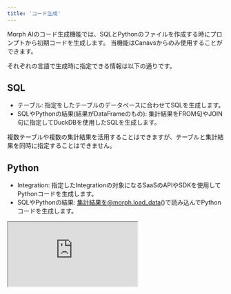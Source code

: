 ```yaml
---
title: 'コード生成'
---
```

Morph AIのコード生成機能では、SQLとPythonのファイルを作成する時にプロンプトから初期コードを生成します。
当機能はCanavsからのみ使用することができます。

それぞれの言語で生成時に指定できる情報は以下の通りです。

## SQL

- テーブル: 指定をしたテーブルのデータベースに合わせてSQLを生成します。
- SQLやPythonの結果(結果がDataFrameのもの): 集計結果をFROM句やJOIN句に指定してDuckDBを使用したSQLを生成します。

<Warning>
複数テーブルや複数の集計結果を活用することはできますが、テーブルと集計結果を同時に指定することはできません。
</Warning>

## Python

- Integration: 指定したIntegrationの対象になるSaaSのAPIやSDKを使用してPythonコードを生成します。
- SQLやPythonの結果: 集計結果を@morph.load_data()で読み込んでPythonコードを生成します。

<iframe
    src="https://www.loom.com/embed/ec7d839137f144469b547a56da18c3c5?sid=40a79974-1a9d-4c80-80d4-43c6abe3fdea"
    controls
    className="w-full aspect-video"
></iframe>
